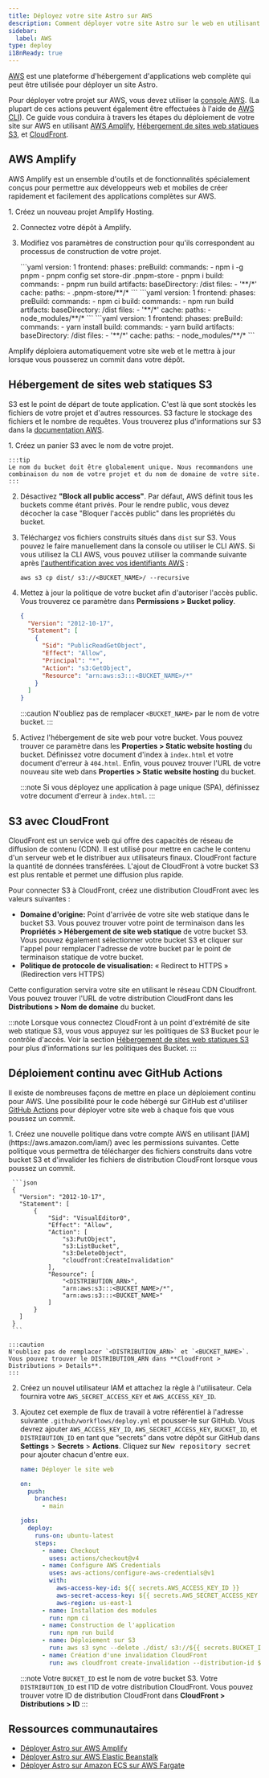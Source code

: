 ```yaml
---
title: Déployez votre site Astro sur AWS
description: Comment déployer votre site Astro sur le web en utilisant AWS.
sidebar:
  label: AWS
type: deploy
i18nReady: true
---
```


[AWS](https://aws.amazon.com/) est une plateforme d'hébergement d'applications web complète qui peut être utilisée pour déployer un site Astro.

Pour déployer votre projet sur AWS, vous devez utiliser la [console AWS](https://aws.amazon.com/console/). (La plupart de ces actions peuvent également être effectuées à l'aide de [AWS CLI](https://aws.amazon.com/cli/)). Ce guide vous conduira à travers les étapes du déploiement de votre site sur AWS en utilisant [AWS Amplify](https://aws.amazon.com/amplify/), [Hébergement de sites web statiques S3](https://aws.amazon.com/s3/), et [CloudFront](https://aws.amazon.com/cloudfront/).

## AWS Amplify

AWS Amplify est un ensemble d'outils et de fonctionnalités spécialement conçus pour permettre aux développeurs web et mobiles de créer rapidement et facilement des applications complètes sur AWS.

<Steps>
1. Créez un nouveau projet Amplify Hosting.

2. Connectez votre dépôt à Amplify.

3. Modifiez vos paramètres de construction pour qu'ils correspondent au processus de construction de votre projet.

    <PackageManagerTabs>
      <Fragment slot="pnpm">
        ```yaml
        version: 1
        frontend:
        phases:
        preBuild:
        commands:
        - npm i -g pnpm
        - pnpm config set store-dir .pnpm-store
        - pnpm i
        build:
        commands:
        - pnpm run build
        artifacts:
        baseDirectory: /dist
        files:
        - '**/*'
        cache:
        paths:
        - .pnpm-store/**/*
        ```
      </Fragment>
      <Fragment slot="npm">
        ```yaml
        version: 1
        frontend:
        phases:
        preBuild:
        commands:
        - npm ci
        build:
        commands:
        - npm run build
        artifacts:
        baseDirectory: /dist
        files:
        - '**/*'
        cache:
        paths:
        - node_modules/**/*
        ```
      </Fragment>
      <Fragment slot="yarn">
        ```yaml
        version: 1
        frontend:
        phases:
        preBuild:
        commands:
        - yarn install
        build:
        commands:
        - yarn build
        artifacts:
        baseDirectory: /dist
        files:
        - '**/*'
        cache:
        paths:
        - node_modules/**/*
        ```
      </Fragment>
    </PackageManagerTabs>
</Steps>

Amplify déploiera automatiquement votre site web et le mettra à jour lorsque vous pousserez un commit dans votre dépôt.

## Hébergement de sites web statiques S3

S3 est le point de départ de toute application. C'est là que sont stockés les fichiers de votre projet et d'autres ressources. S3 facture le stockage des fichiers et le nombre de requêtes. Vous trouverez plus d'informations sur S3 dans la [documentation AWS](https://aws.amazon.com/s3/).

<Steps>
1. Créez un panier S3 avec le nom de votre projet.

    :::tip
    Le nom du bucket doit être globalement unique. Nous recommandons une combinaison du nom de votre projet et du nom de domaine de votre site.
    :::

2. Désactivez **"Block all public access"**. Par défaut, AWS définit tous les buckets comme étant privés. Pour le rendre public, vous devez décocher la case "Bloquer l'accès public" dans les propriétés du bucket.

3. Téléchargez vos fichiers construits situés dans `dist` sur S3. Vous pouvez le faire manuellement dans la console ou utiliser le CLI AWS. Si vous utilisez la CLI AWS, vous pouvez utiliser la commande suivante après [l'authentification avec vos identifiants AWS](https://docs.aws.amazon.com/cli/latest/userguide/cli-configure-files.html) :

    ```
    aws s3 cp dist/ s3://<BUCKET_NAME>/ --recursive
    ```

4. Mettez à jour la politique de votre bucket afin d'autoriser l'accès public. Vous trouverez ce paramètre dans **Permissions > Bucket policy**.

   ```json
   {
     "Version": "2012-10-17",
     "Statement": [
       {
         "Sid": "PublicReadGetObject",
         "Effect": "Allow",
         "Principal": "*",
         "Action": "s3:GetObject",
         "Resource": "arn:aws:s3:::<BUCKET_NAME>/*"
       }
     ]
   }
   ```

    :::caution
    N'oubliez pas de remplacer `<BUCKET_NAME>` par le nom de votre bucket.
    :::

5. Activez l'hébergement de site web pour votre bucket. Vous pouvez trouver ce paramètre dans les **Properties > Static website hosting** du bucket. Définissez votre document d'index à `index.html` et votre document d'erreur à `404.html`. Enfin, vous pouvez trouver l'URL de votre nouveau site web dans **Properties > Static website hosting** du bucket.

    :::note
    Si vous déployez une application à page unique (SPA), définissez votre document d'erreur à `index.html`.
    :::
</Steps>

## S3 avec CloudFront

CloudFront est un service web qui offre des capacités de réseau de diffusion de contenu (CDN). Il est utilisé pour mettre en cache le contenu d'un serveur web et le distribuer aux utilisateurs finaux. CloudFront facture la quantité de données transférées. L'ajout de CloudFront à votre bucket S3 est plus rentable et permet une diffusion plus rapide.

Pour connecter S3 à CloudFront, créez une distribution CloudFront avec les valeurs suivantes :
  - **Domaine d'origine:** Point d'arrivée de votre site web statique dans le bucket S3. Vous pouvez trouver votre point de terminaison dans les **Propriétés > Hébergement de site web statique** de votre bucket S3. Vous pouvez également sélectionner votre bucket S3 et cliquer sur l'appel pour remplacer l'adresse de votre bucket par le point de terminaison statique de votre bucket.
  - **Politique de protocole de visualisation:** « Redirect to HTTPS » (Redirection vers HTTPS)

Cette configuration servira votre site en utilisant le réseau CDN Cloudfront. Vous pouvez trouver l'URL de votre distribution CloudFront dans les **Distributions > Nom de domaine** du bucket.

:::note
Lorsque vous connectez CloudFront à un point d'extrémité de site web statique S3, vous vous appuyez sur les politiques de S3 Bucket pour le contrôle d'accès. Voir la section [Hébergement de sites web statiques S3](/fr/guides/deploy/aws/#hébergement-de-sites-web-statiques-s3) pour plus d'informations sur les politiques des Bucket.
:::

## Déploiement continu avec GitHub Actions

Il existe de nombreuses façons de mettre en place un déploiement continu pour AWS. Une possibilité pour le code hébergé sur GitHub est d'utiliser [GitHub Actions](https://github.com/features/actions) pour déployer votre site web à chaque fois que vous poussez un commit.

<Steps>
1. Créez une nouvelle politique dans votre compte AWS en utilisant [IAM](https://aws.amazon.com/iam/) avec les permissions suivantes. Cette politique vous permettra de télécharger des fichiers construits dans votre bucket S3 et d'invalider les fichiers de distribution CloudFront lorsque vous poussez un commit.
  
     ```json
     {
       "Version": "2012-10-17",
       "Statement": [
           {
               "Sid": "VisualEditor0",
               "Effect": "Allow",
               "Action": [
                   "s3:PutObject",
                   "s3:ListBucket",
                   "s3:DeleteObject",
                   "cloudfront:CreateInvalidation"
               ],
               "Resource": [
                   "<DISTRIBUTION_ARN>",
                   "arn:aws:s3:::<BUCKET_NAME>/*",
                   "arn:aws:s3:::<BUCKET_NAME>"
               ]
           }
       ]
     }
     ```

    :::caution
    N'oubliez pas de remplacer `<DISTRIBUTION_ARN>` et `<BUCKET_NAME>`. Vous pouvez trouver le DISTRIBUTION_ARN dans **CloudFront > Distributions > Details**.
    :::

2. Créez un nouvel utilisateur IAM et attachez la règle à l'utilisateur. Cela fournira votre `AWS_SECRET_ACCESS_KEY` et `AWS_ACCESS_KEY_ID`.

3. Ajoutez cet exemple de flux de travail à votre référentiel à l'adresse suivante `.github/workflows/deploy.yml` et pousser-le sur GitHub. Vous devrez ajouter `AWS_ACCESS_KEY_ID`, `AWS_SECRET_ACCESS_KEY`, `BUCKET_ID`, et `DISTRIBUTION_ID` en tant que “secrets” dans votre dépôt sur GitHub dans **Settings** > **Secrets** > **Actions**. Cliquez sur <kbd>New repository secret</kbd> pour ajouter chacun d'entre eux.

     ```yaml
     name: Déployer le site web
    
     on:
       push:
         branches:
           - main
    
     jobs:
       deploy:
         runs-on: ubuntu-latest
         steps:
           - name: Checkout
             uses: actions/checkout@v4
           - name: Configure AWS Credentials
             uses: aws-actions/configure-aws-credentials@v1
             with:
               aws-access-key-id: ${{ secrets.AWS_ACCESS_KEY_ID }}
               aws-secret-access-key: ${{ secrets.AWS_SECRET_ACCESS_KEY }}
               aws-region: us-east-1
           - name: Installation des modules
             run: npm ci
           - name: Construction de l'application
             run: npm run build
           - name: Déploiement sur S3
             run: aws s3 sync --delete ./dist/ s3://${{ secrets.BUCKET_ID }}
           - name: Création d'une invalidation CloudFront
             run: aws cloudfront create-invalidation --distribution-id ${{ secrets.DISTRIBUTION_ID }} --paths "/*"
    ```

    :::note
    Votre `BUCKET_ID` est le nom de votre bucket S3. Votre `DISTRIBUTION_ID` est l'ID de votre distribution CloudFront. Vous pouvez trouver votre ID de distribution CloudFront dans **CloudFront > Distributions > ID**
    :::
</Steps>

## Ressources communautaires

- [Déployer Astro sur AWS Amplify](https://www.launchfa.st/blog/deploy-astro-aws-amplify)
- [Déployer Astro sur AWS Elastic Beanstalk](https://www.launchfa.st/blog/deploy-astro-aws-elastic-beanstalk)
- [Déployer Astro sur Amazon ECS sur AWS Fargate](https://www.launchfa.st/blog/deploy-astro-aws-fargate)
